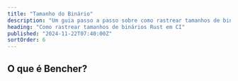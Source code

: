 ```yaml
---
title: "Tamanho do Binário"
description: "Um guia passo a passo sobre como rastrear tamanhos de binários Rust em CI"
heading: "Como rastrear tamanhos de binários Rust em CI"
published: "2024-11-22T07:40:00Z"
sortOrder: 6
---
```



<Intro
  lang="Rust"
/>

## O que é Bencher?

<BencherIntro />

<Steps
  lang="Rust"
  optionUrl="/pt/docs/explanation/adapters/#%EF%B8%8F-file-size"
  adapterUrl="/pt/docs/explanation/adapters/#-json"
/>

<FileSizeInner>
  <CargoBuild />
</FileSizeInner>

<CallToAction lang={Language.pt} />
